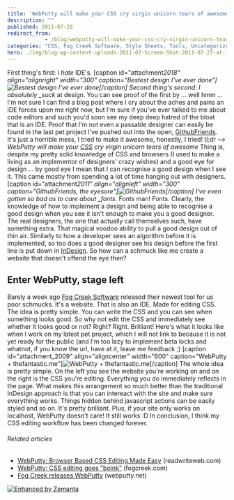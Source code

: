 ```yaml
---
title: 'WebPutty will make your CSS cry virgin unicorn tears of awesome'
description: ""
published: 2011-07-28
redirect_from: 
            - /blog/webputty-will-make-your-css-cry-virgin-unicorn-tears-of-awesome/swizec/2008
categories: "CSS, Fog Creek Software, Style Sheets, Tools, Uncategorized"
hero: ./img/blog-wp-content-uploads-2011-07-Screen-Shot-2011-07-27-at-1.35-300x179.png
---
```

First thing&#x27;s first: I _hate_ IDE&#x27;s. \[caption id=&quot;attachment*2018&quot; align=&quot;alignright&quot; width=&quot;300&quot; caption=&quot;Bestest design I&#x27;ve ever done&quot;]![](./img/blog-wp-content-uploads-2011-07-Screen-Shot-2011-07-27-at-1.35-300x179.png "Bestest design I've ever done")\[/caption] Second thing&#x27;s second: I absolutely \_suck* at design. You can see proof of the first by ... well hmm ... I&#x27;m not sure I can find a blog post where I cry about the aches and pains an IDE forces upon me right now, but I&#x27;m sure if you&#x27;ve ever talked to me about code editors and such you&#x27;d soon see my deep deep hatred of the bloat that is an IDE. Proof that I&#x27;m not even a passable designer can easily be found in the last pet project I&#x27;ve pushed out into the open, [GithubFriends](http://githubfriends.swizec.com). It&#x27;s just a horrible mess, I tried to make it awesome, honestly, I tried! _tl;dr --&gt; WebPutty will make your [CSS](http://en.wikipedia.org/wiki/Cascading_Style_Sheets "Cascading Style Sheets") cry virgin unicorn tears of awesome_ Thing is, despite my pretty solid knowledge of CSS and browsers (I used to make a living as an implementor of designers&#x27; crazy wishes) and a good eye for design ... by good eye I mean that I can recognise a good design when I see it. This came mostly from spending a lot of time hanging out with designers. \[caption id=&quot;attachment*2011&quot; align=&quot;alignleft&quot; width=&quot;300&quot; caption=&quot;GithubFriends, the eyesore&quot;]![](./img/blog-wp-content-uploads-2011-07-Screen-Shot-2011-07-28-at-11.35.51-AM-300x176.png "GithubFriends")\[/caption] I&#x27;ve even gotten so bad as to care about \_fonts.* Fonts man! Fonts. Clearly, the knowledge of how to implement a design and being able to recognise a good design when you see it isn&#x27;t enough to make you a good designer. The real designers, the one that actually call themselves such, have something extra. That magical voodoo ability to pull a good design out of thin air. Similarly to how a developer sees an algorithm before it is implemented, so too does a good designer see his design before the first line is put down in [InDesign](http://www.adobe.com/products/indesign/main.html "Adobe InDesign"). So how can a schmuck like me create a website that doesn&#x27;t offend the eye then?

<!--more-->

## Enter WebPutty, stage left

Barely a week ago [Fog Creek Software](http://www.fogcreek.com "Fog Creek Software") released their newest tool for us poor schmucks. It&#x27;s a website. That is also an IDE. Made for editing CSS. The idea is pretty simple. You can write the CSS and you can see when something looks good. So why not edit the CSS and immediately see whether it looks good or not? Right? Right. Brilliant! Here&#x27;s what it looks like when I work on my latest pet project, which I will not link to because it is not yet ready for the public (and I&#x27;m too lazy to implement beta locks and whatnot, if you know the url, have at it, leave me feedback ;) \[caption id=&quot;attachment_2009&quot; align=&quot;aligncenter&quot; width=&quot;600&quot; caption=&quot;WebPutty + thefantastic.me&quot;]![](./img/blog-wp-content-uploads-2011-07-Screen-Shot-2011-07-28-at-11.42.12-AM-e1311879209766.png "WebPutty + thefantastic.me")\[/caption] The whole idea is pretty simple. On the left you see the website you&#x27;re working on and on the right is the CSS you&#x27;re editing. Everything you do immediately reflects in the page. What makes this arrangement so much better than the traditional InDesign approach is that you can intereact with the site and make sure everything works. Things hidden behind javascript actions can be easily styled and so on. It&#x27;s pretty brilliant. Plus, if your site only works on localhost, WebPutty doesn&#x27;t care! It still works :D In conclusion, I think my CSS editing workflow has been changed forever.

###### Related articles

- [WebPutty: Browser Based CSS Editing Made Easy](http://www.readwriteweb.com/hack/2011/07/webputty-browser-based-css-editor.php) (readwriteweb.com)
- [WebPutty: CSS editing goes &quot;boink&quot;](http://blog.fogcreek.com/webputty-css-editing-goes-boink/) (fogcreek.com)
- [Fog Creek releases WebPutty](http://www.webputty.net/) (webputty.net)

[![Enhanced by Zemanta](http://img.zemanta.com/zemified_e.png?x-id=e366686c-293f-4e71-84a1-22fd7cc4b581)](http://www.zemanta.com/ "Enhanced by Zemanta")
